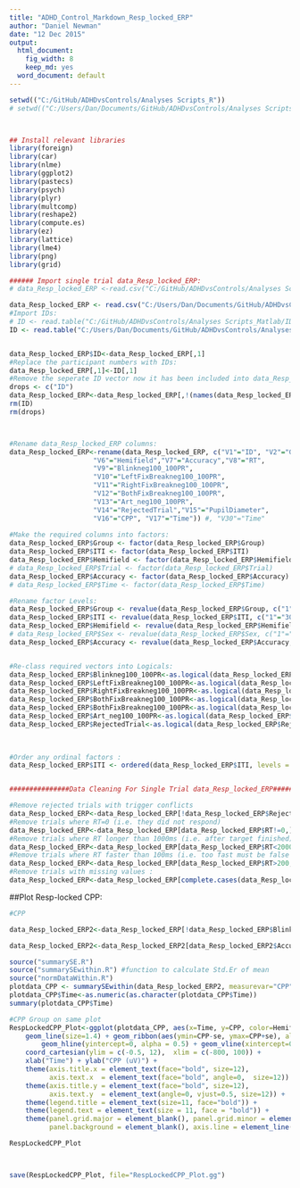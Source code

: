 ```yaml
---
title: "ADHD_Control_Markdown_Resp_locked_ERP"
author: "Daniel Newman"
date: "12 Dec 2015"
output:
  html_document:
    fig_width: 8
    keep_md: yes
  word_document: default
---
```




```r

setwd(("C:/GitHub/ADHDvsControls/Analyses Scripts_R"))
# setwd(("C:/Users/Dan/Documents/GitHub/ADHDvsControls/Analyses Scripts_R"))



## Install relevant libraries 
library(foreign)
library(car)
library(nlme)
library(ggplot2)
library(pastecs)
library(psych)
library(plyr)
library(multcomp)
library(reshape2)
library(compute.es)
library(ez)
library(lattice)
library(lme4)
library(png)
library(grid)

###### Import single trial data_Resp_locked_ERP:
# data_Resp_locked_ERP <-read.csv("C:/GitHub/ADHDvsControls/Analyses Scripts_Matlab/master_matrix_R_Resp_locked_ERP.csv", header=FALSE)

data_Resp_locked_ERP <- read.csv("C:/Users/Dan/Documents/GitHub/ADHDvsControls/Analyses Scripts_Matlab/master_matrix_R_Resp_locked_ERP.csv", header=FALSE)
#Import IDs:
# ID <- read.table("C:/GitHub/ADHDvsControls/Analyses Scripts_Matlab/ID_vector_Resp_locked_ERP.csv", quote="\"")
ID <- read.table("C:/Users/Dan/Documents/GitHub/ADHDvsControls/Analyses Scripts_Matlab/ID_vector_Resp_locked_ERP.csv", quote="\"")


data_Resp_locked_ERP$ID<-data_Resp_locked_ERP[,1]
#Replace the participant numbers with IDs:
data_Resp_locked_ERP[,1]<-ID[,1]
#Remove the seperate ID vector now it has been included into data_Resp_locked_ERP dataframe
drops <- c("ID")
data_Resp_locked_ERP<-data_Resp_locked_ERP[,!(names(data_Resp_locked_ERP) %in% drops)]
rm(ID)
rm(drops)



#Rename data_Resp_locked_ERP columns:
data_Resp_locked_ERP<-rename(data_Resp_locked_ERP, c("V1"="ID", "V2"="Group","V3"="TotalTrialNumber","V4"="Trial","V5"="ITI",
                     "V6"="Hemifield","V7"="Accuracy","V8"="RT",
                     "V9"="Blinkneg100_100PR",
                     "V10"="LeftFixBreakneg100_100PR",
                     "V11"="RightFixBreakneg100_100PR",
                     "V12"="BothFixBreakneg100_100PR",
                     "V13"="Art_neg100_100PR",
                     "V14"="RejectedTrial","V15"="PupilDiameter",
                     "V16"="CPP", "V17"="Time")) #, "V30"="Time"
             
#Make the required columns into factors:
data_Resp_locked_ERP$Group <- factor(data_Resp_locked_ERP$Group)
data_Resp_locked_ERP$ITI <- factor(data_Resp_locked_ERP$ITI)
data_Resp_locked_ERP$Hemifield <- factor(data_Resp_locked_ERP$Hemifield)
# data_Resp_locked_ERP$Trial <- factor(data_Resp_locked_ERP$Trial)
data_Resp_locked_ERP$Accuracy <- factor(data_Resp_locked_ERP$Accuracy)
# data_Resp_locked_ERP$Time <- factor(data_Resp_locked_ERP$Time)

#Rename factor Levels:
data_Resp_locked_ERP$Group <- revalue(data_Resp_locked_ERP$Group, c("1"="ADHD", "2"="Control"))
data_Resp_locked_ERP$ITI <- revalue(data_Resp_locked_ERP$ITI, c("1"="3060ms", "2"="5170ms", "3"="7290ms"))
data_Resp_locked_ERP$Hemifield <- revalue(data_Resp_locked_ERP$Hemifield, c("1"="Left", "2"="Right"))
# data_Resp_locked_ERP$Sex <- revalue(data_Resp_locked_ERP$Sex, c("1"="Male", "2"="Female"))
data_Resp_locked_ERP$Accuracy <- revalue(data_Resp_locked_ERP$Accuracy, c("1"="Hit", "0"="Miss"))


#Re-class required vectors into Logicals:
data_Resp_locked_ERP$Blinkneg100_100PR<-as.logical(data_Resp_locked_ERP$Blinkneg100_100PR)
data_Resp_locked_ERP$LeftFixBreakneg100_100PR<-as.logical(data_Resp_locked_ERP$LeftFixBreakneg100_100PR)
data_Resp_locked_ERP$RightFixBreakneg100_100PR<-as.logical(data_Resp_locked_ERP$RightFixBreakneg100_100PR)
data_Resp_locked_ERP$BothFixBreakneg100_100PR<-as.logical(data_Resp_locked_ERP$BothFixBreakneg100_100PR)
data_Resp_locked_ERP$BothFixBreakneg100_100PR<-as.logical(data_Resp_locked_ERP$BothFixBreakneg100_100PR)
data_Resp_locked_ERP$Art_neg100_100PR<-as.logical(data_Resp_locked_ERP$Art_neg100_100PR)
data_Resp_locked_ERP$RejectedTrial<-as.logical(data_Resp_locked_ERP$RejectedTrial)

                     
                     
#Order any ordinal factors :
data_Resp_locked_ERP$ITI <- ordered(data_Resp_locked_ERP$ITI, levels = c("3060ms", "5170ms", "7290ms"))  


###############Data Cleaning For Single Trial data_Resp_locked_ERP######################

#Remove rejected trials with trigger conflicts 
data_Resp_locked_ERP<-data_Resp_locked_ERP[!data_Resp_locked_ERP$RejectedTrial,]
#Remove trials where RT=0 (i.e. they did not respond)
data_Resp_locked_ERP<-data_Resp_locked_ERP[data_Resp_locked_ERP$RT!=0,]
#Remove trials where RT longer than 1000ms (i.e. after target finished)
data_Resp_locked_ERP<-data_Resp_locked_ERP[data_Resp_locked_ERP$RT<2000,]
#Remove trials where RT faster than 100ms (i.e. too fast must be false alarm)
data_Resp_locked_ERP<-data_Resp_locked_ERP[data_Resp_locked_ERP$RT>200,]
#Remove trials with missing values :
data_Resp_locked_ERP<-data_Resp_locked_ERP[complete.cases(data_Resp_locked_ERP),] 


```



##Plot Resp-locked CPP:

```r

#CPP

data_Resp_locked_ERP2<-data_Resp_locked_ERP[!data_Resp_locked_ERP$Blinkneg100_100PR & !data_Resp_locked_ERP$LeftFixBreakneg100_100PR & !data_Resp_locked_ERP$RightFixBreakneg100_100PR & !data_Resp_locked_ERP$Art_neg100_100PR & !data_Resp_locked_ERP$BothFixBreakneg100_100PR, ]

data_Resp_locked_ERP2<-data_Resp_locked_ERP2[data_Resp_locked_ERP2$Accuracy=="Hit",]

source("summarySE.R") 
source("summarySEwithin.R") #function to calculate Std.Er of mean
source("normDataWithin.R")
plotdata_CPP <- summarySEwithin(data_Resp_locked_ERP2, measurevar="CPP", betweenvars=c("Group"), withinvars=c("Time", "Hemifield"), idvar="ID")
plotdata_CPP$Time<-as.numeric(as.character(plotdata_CPP$Time))
summary(plotdata_CPP$Time)

#CPP Group on same plot
RespLockedCPP_Plot<-ggplot(plotdata_CPP, aes(x=Time, y=CPP, color=Hemifield,fill=Hemifield, linetype=Group)) + 
    geom_line(size=1.4) + geom_ribbon(aes(ymin=CPP-se, ymax=CPP+se), alpha = 0.3, colour=NA) + #geom_errorbar(aes(ymin=CPP-se, ymax=CPP+se), alpha = 0.1) +  
        geom_hline(yintercept=0, alpha = 0.5) + geom_vline(xintercept=0, alpha = 0.5) +   
    coord_cartesian(ylim = c(-0.5, 12),  xlim = c(-800, 100)) +
    xlab("Time") + ylab("CPP (uV)") +
    theme(axis.title.x = element_text(face="bold", size=12),
          axis.text.x  = element_text(face="bold", angle=0,  size=12)) +
    theme(axis.title.y = element_text(face="bold", size=12),
          axis.text.y  = element_text(angle=0, vjust=0.5, size=12)) +
    theme(legend.title = element_text(size=11, face="bold")) +
    theme(legend.text = element_text(size = 11, face = "bold")) +
    theme(panel.grid.major = element_blank(), panel.grid.minor = element_blank(), 
          panel.background = element_blank(), axis.line = element_line(colour = "black"))

RespLockedCPP_Plot



save(RespLockedCPP_Plot, file="RespLockedCPP_Plot.gg")

```




